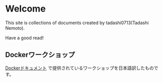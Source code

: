# Welcome

This site is collections of documents created by tadashi0713(Tadashi Nemoto).

Have a good read!

## Dockerワークショップ

[Dockerドキュメント](https://docs.docker.com/get-started/workshop/) で提供されているワークショップを日本語訳したものです。
